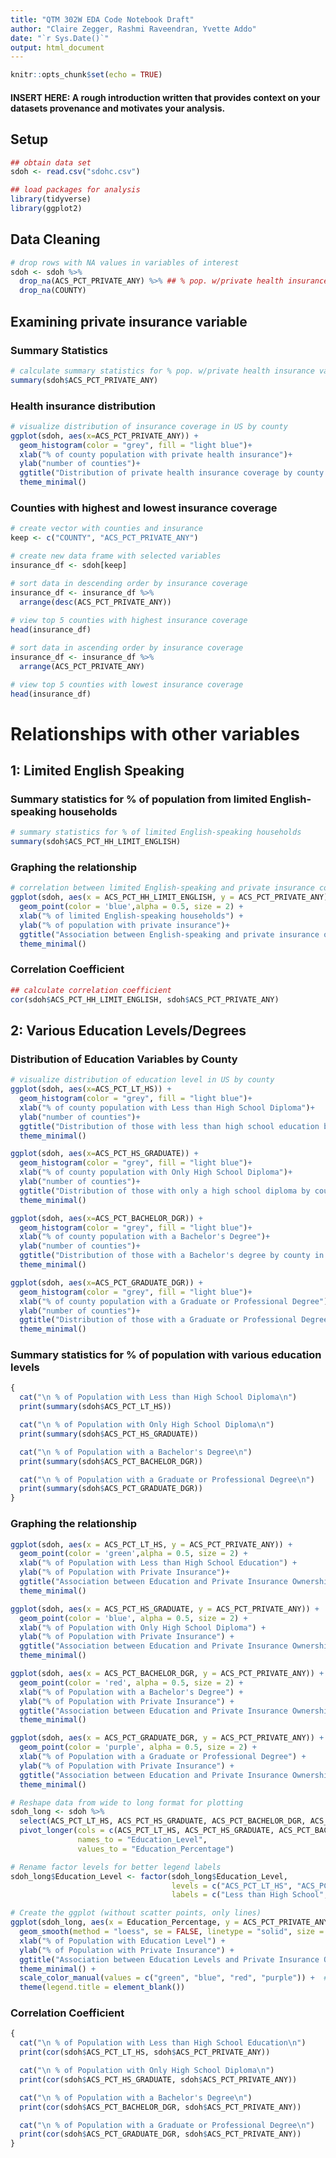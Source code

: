 ---
title: "QTM 302W EDA Code Notebook Draft"
author: "Claire Zegger, Rashmi Raveendran, Yvette Addo"
date: "`r Sys.Date()`"
output: html_document
---

```{r setup, include=FALSE}
knitr::opts_chunk$set(echo = TRUE)
```
#### INSERT HERE: A rough introduction written that provides context on your datasets provenance and motivates your analysis. 

## Setup

```{r}
## obtain data set
sdoh <- read.csv("sdohc.csv")

## load packages for analysis
library(tidyverse)
library(ggplot2)
```

## Data Cleaning

```{r}
# drop rows with NA values in variables of interest 
sdoh <- sdoh %>%
  drop_na(ACS_PCT_PRIVATE_ANY) %>% ## % pop. w/private health insurance
  drop_na(COUNTY)
```

## Examining private insurance variable

### Summary Statistics

```{r}
# calculate summary statistics for % pop. w/private health insurance variable
summary(sdoh$ACS_PCT_PRIVATE_ANY)
```

### Health insurance distribution

```{r, echo=FALSE}
# visualize distribution of insurance coverage in US by county
ggplot(sdoh, aes(x=ACS_PCT_PRIVATE_ANY)) + 
  geom_histogram(color = "grey", fill = "light blue")+
  xlab("% of county population with private health insurance")+
  ylab("number of counties")+
  ggtitle("Distribution of private health insurance coverage by county in the US")+
  theme_minimal()
```

### Counties with highest and lowest insurance coverage

```{r}
# create vector with counties and insurance
keep <- c("COUNTY", "ACS_PCT_PRIVATE_ANY")

# create new data frame with selected variables
insurance_df <- sdoh[keep]

# sort data in descending order by insurance coverage
insurance_df <- insurance_df %>%
  arrange(desc(ACS_PCT_PRIVATE_ANY))
  
# view top 5 counties with highest insurance coverage
head(insurance_df)

```

```{r}
# sort data in ascending order by insurance coverage
insurance_df <- insurance_df %>%
  arrange(ACS_PCT_PRIVATE_ANY)

# view top 5 counties with lowest insurance coverage
head(insurance_df)
```

# Relationships with other variables

## 1: Limited English Speaking

### Summary statistics for % of population from limited English-speaking households

```{r}
# summary statistics for % of limited English-speaking households
summary(sdoh$ACS_PCT_HH_LIMIT_ENGLISH)
```

### Graphing the relationship

```{r, echo = FALSE}
# correlation between limited English-speaking and private insurance coverage
ggplot(sdoh, aes(x = ACS_PCT_HH_LIMIT_ENGLISH, y = ACS_PCT_PRIVATE_ANY)) +
  geom_point(color = 'blue',alpha = 0.5, size = 2) +
  xlab("% of limited English-speaking households") +
  ylab("% of population with private insurance")+
  ggtitle("Association between English-speaking and private insurance ownership")+
  theme_minimal()
```

### Correlation Coefficient

```{r} 
## calculate correlation coefficient 
cor(sdoh$ACS_PCT_HH_LIMIT_ENGLISH, sdoh$ACS_PCT_PRIVATE_ANY)
```


## 2: Various Education Levels/Degrees 

### Distribution of Education Variables by County 
```{r}
# visualize distribution of education level in US by county
ggplot(sdoh, aes(x=ACS_PCT_LT_HS)) + 
  geom_histogram(color = "grey", fill = "light blue")+
  xlab("% of county population with Less than High School Diploma")+
  ylab("number of counties")+
  ggtitle("Distribution of those with less than high school education by county in the US")+
  theme_minimal()

ggplot(sdoh, aes(x=ACS_PCT_HS_GRADUATE)) + 
  geom_histogram(color = "grey", fill = "light blue")+
  xlab("% of county population with Only High School Diploma")+
  ylab("number of counties")+
  ggtitle("Distribution of those with only a high school diploma by county in the US")+
  theme_minimal()

ggplot(sdoh, aes(x=ACS_PCT_BACHELOR_DGR)) + 
  geom_histogram(color = "grey", fill = "light blue")+
  xlab("% of county population with a Bachelor's Degree")+
  ylab("number of counties")+
  ggtitle("Distribution of those with a Bachelor's degree by county in the US")+
  theme_minimal()

ggplot(sdoh, aes(x=ACS_PCT_GRADUATE_DGR)) + 
  geom_histogram(color = "grey", fill = "light blue")+
  xlab("% of county population with a Graduate or Professional Degree")+
  ylab("number of counties")+
  ggtitle("Distribution of those with a Graduate or Professional Degree by county in the US")+
  theme_minimal()
```


### Summary statistics for % of population with various education levels 

```{r}
{
  cat("\n % of Population with Less than High School Diploma\n")
  print(summary(sdoh$ACS_PCT_LT_HS))

  cat("\n % of Population with Only High School Diploma\n")
  print(summary(sdoh$ACS_PCT_HS_GRADUATE))

  cat("\n % of Population with a Bachelor's Degree\n")
  print(summary(sdoh$ACS_PCT_BACHELOR_DGR))

  cat("\n % of Population with a Graduate or Professional Degree\n")
  print(summary(sdoh$ACS_PCT_GRADUATE_DGR))
}
```

### Graphing the relationship

```{r}
ggplot(sdoh, aes(x = ACS_PCT_LT_HS, y = ACS_PCT_PRIVATE_ANY)) +
  geom_point(color = 'green',alpha = 0.5, size = 2) +
  xlab("% of Population with Less than High School Education") +
  ylab("% of Population with Private Insurance")+
  ggtitle("Association between Education and Private Insurance Ownership")+
  theme_minimal()

ggplot(sdoh, aes(x = ACS_PCT_HS_GRADUATE, y = ACS_PCT_PRIVATE_ANY)) +
  geom_point(color = 'blue', alpha = 0.5, size = 2) +
  xlab("% of Population with Only High School Diploma") +
  ylab("% of Population with Private Insurance") +
  ggtitle("Association between Education and Private Insurance Ownership") +
  theme_minimal()

ggplot(sdoh, aes(x = ACS_PCT_BACHELOR_DGR, y = ACS_PCT_PRIVATE_ANY)) +
  geom_point(color = 'red', alpha = 0.5, size = 2) +
  xlab("% of Population with a Bachelor's Degree") +
  ylab("% of Population with Private Insurance") +
  ggtitle("Association between Education and Private Insurance Ownership") +
  theme_minimal()

ggplot(sdoh, aes(x = ACS_PCT_GRADUATE_DGR, y = ACS_PCT_PRIVATE_ANY)) +
  geom_point(color = 'purple', alpha = 0.5, size = 2) +
  xlab("% of Population with a Graduate or Professional Degree") +
  ylab("% of Population with Private Insurance") +
  ggtitle("Association between Education and Private Insurance Ownership") +
  theme_minimal()
```

```{r}
# Reshape data from wide to long format for plotting
sdoh_long <- sdoh %>%
  select(ACS_PCT_LT_HS, ACS_PCT_HS_GRADUATE, ACS_PCT_BACHELOR_DGR, ACS_PCT_GRADUATE_DGR, ACS_PCT_PRIVATE_ANY) %>%
  pivot_longer(cols = c(ACS_PCT_LT_HS, ACS_PCT_HS_GRADUATE, ACS_PCT_BACHELOR_DGR, ACS_PCT_GRADUATE_DGR),
               names_to = "Education_Level",
               values_to = "Education_Percentage")

# Rename factor levels for better legend labels
sdoh_long$Education_Level <- factor(sdoh_long$Education_Level, 
                                    levels = c("ACS_PCT_LT_HS", "ACS_PCT_HS_GRADUATE", "ACS_PCT_BACHELOR_DGR", "ACS_PCT_GRADUATE_DGR"),
                                    labels = c("Less than High School", "High School Diploma", "Bachelor's Degree", "Graduate Degree"))

# Create the ggplot (without scatter points, only lines)
ggplot(sdoh_long, aes(x = Education_Percentage, y = ACS_PCT_PRIVATE_ANY, color = Education_Level)) +
  geom_smooth(method = "loess", se = FALSE, linetype = "solid", size = 1) +  # Only smooth trend lines
  xlab("% of Population with Education Level") +
  ylab("% of Population with Private Insurance") +
  ggtitle("Association between Education Levels and Private Insurance Ownership") +
  theme_minimal() +
  scale_color_manual(values = c("green", "blue", "red", "purple")) +  # Assign colors to education levels
  theme(legend.title = element_blank())
```

### Correlation Coefficient 
```{r}
{
  cat("\n % of Population with Less than High School Education\n")
  print(cor(sdoh$ACS_PCT_LT_HS, sdoh$ACS_PCT_PRIVATE_ANY))

  cat("\n % of Population with Only High School Diploma\n")
  print(cor(sdoh$ACS_PCT_HS_GRADUATE, sdoh$ACS_PCT_PRIVATE_ANY))

  cat("\n % of Population with a Bachelor's Degree\n")
  print(cor(sdoh$ACS_PCT_BACHELOR_DGR, sdoh$ACS_PCT_PRIVATE_ANY))

  cat("\n % of Population with a Graduate or Professional Degree\n")
  print(cor(sdoh$ACS_PCT_GRADUATE_DGR, sdoh$ACS_PCT_PRIVATE_ANY))
}
```


